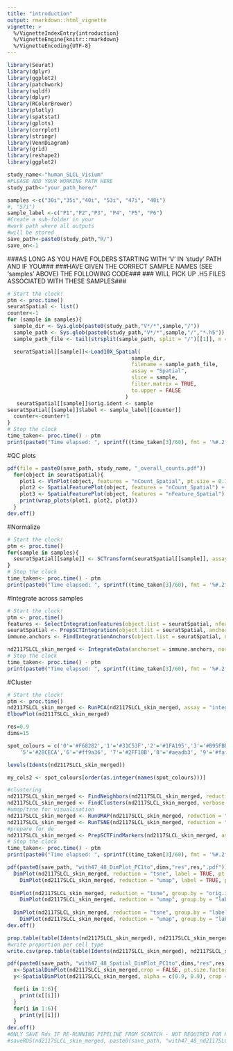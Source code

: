 ```yaml
---
title: "introduction"
output: rmarkdown::html_vignette
vignette: >
  %/VignetteIndexEntry{introduction}
  %/VignetteEngine{knitr::rmarkdown}
  %/VignetteEncoding{UTF-8}
---
```


```r
library(Seurat)
library(dplyr)
library(ggplot2)
library(patchwork)
library(sqldf)
library(dplyr)
library(RColorBrewer)
library(plotly)
library(spatstat)
library(gplots)
library(corrplot)
library(stringr)
library(VennDiagram)
library(grid)
library(reshape2)
library(ggplot2)

study_name<-"human_SLCL_Visium"
#PLEASE ADD YOUR WORKING PATH HERE
study_path<-"your_path_here/"

samples <-c("30i","35i","40i", "53i", "47i", "48i")
#, "57i")
sample_label <-c("P1","P2","P3", "P4", "P5", "P6")
#Create a sub-folder in your 
#work path where all outputs
#will be stored
save_path<-paste0(study_path,"R/")
save_on<-1

```
###AS LONG AS YOU HAVE FOLDERS STARTING WITH 'V' IN 'study' PATH AND IF YOU###
###HAVE GIVEN THE CORRECT SAMPLE NAMES (SEE 'samples' ABOVE) THE FOLLOWING CODE###
### WILL PICK UP .H5 FILES ASSOCIATED WITH THESE SAMPLES###
```r
# Start the clock!
ptm <- proc.time()
seuratSpatial <- list()
counter<-1
for (sample in samples){
  sample_dir <- Sys.glob(paste0(study_path,"V*/*",sample,"/"))
  sample_path <- Sys.glob(paste0(study_path,"V*/*",sample,"/","*.h5"))
  sample_path_file <- tail(strsplit(sample_path, split = "/")[[1]], n = 1)

  seuratSpatial[[sample]]<-Load10X_Spatial(
                                        sample_dir,
                                        filename = sample_path_file,
                                        assay = "Spatial",
                                        slice = sample,
                                        filter.matrix = TRUE,
                                        to.upper = FALSE
                                      )
   seuratSpatial[[sample]]$orig.ident <- sample
seuratSpatial[[sample]]$label <- sample_label[[counter]]
  counter<-counter+1
}
# Stop the clock
time_taken<- proc.time() - ptm
print(paste0("Time elapsed: ", sprintf((time_taken[3]/60), fmt = '%#.2f')," minutes"))
```
#QC plots
```r
pdf(file = paste0(save_path, study_name, "_overall_counts.pdf"))
  for(object in seuratSpatial){
    plot1 <- VlnPlot(object, features = "nCount_Spatial", pt.size = 0.1) + NoLegend()
    plot2 <- SpatialFeaturePlot(object, features = "nCount_Spatial") + theme(legend.position = "right")
    plot3 <- SpatialFeaturePlot(object, features = "nFeature_Spatial") + theme(legend.position = "right")
    print(wrap_plots(plot1, plot2, plot3))
  }
dev.off()
```
#Normalize
```r
# Start the clock!
ptm <- proc.time()
for(sample in samples){
  seuratSpatial[[sample]] <- SCTransform(seuratSpatial[[sample]], assay = "Spatial", verbose = FALSE, vars.to.regress = c("nCount_Spatial", "nFeature_Spatial"))
}
# Stop the clock
time_taken<- proc.time() - ptm
print(paste0("Time elapsed: ", sprintf((time_taken[3]/60), fmt = '%#.2f')," minutes"))
```
#Integrate across samples
```r
# Start the clock!
ptm <- proc.time()
features <- SelectIntegrationFeatures(object.list = seuratSpatial, nfeatures = 3000)
seuratSpatial <- PrepSCTIntegration(object.list = seuratSpatial, anchor.features = features)
immune.anchors <- FindIntegrationAnchors(object.list = seuratSpatial, normalization.method = "SCT", anchor.features = features)

nd2117SLCL_skin_merged <- IntegrateData(anchorset = immune.anchors, normalization.method = "SCT")
# Stop the clock
time_taken<- proc.time() - ptm
print(paste0("Time elapsed: ", sprintf((time_taken[3]/60), fmt = '%#.2f')," minutes"))
```
#Cluster
```r
# Start the clock!
ptm <- proc.time()
nd2117SLCL_skin_merged <- RunPCA(nd2117SLCL_skin_merged, assay = "integrated", verbose = FALSE)
ElbowPlot(nd2117SLCL_skin_merged)

res=0.9
dims=15

spot_colours = c('0'='#F68282','1'='#31C53F','2'='#1FA195','3'='#B95FBB','4'='#D4D915',
    '5'='#28CECA','6'='#ff9a36', '7'='#2FF18B','8'='#aeadb3', '9'='#faf4cf','10'='#CCB1F1','11'='#25aff5')

levels(Idents(nd2117SLCL_skin_merged))

my_cols2 <- spot_colours[order(as.integer(names(spot_colours)))]

#clustering
nd2117SLCL_skin_merged <- FindNeighbors(nd2117SLCL_skin_merged, reduction = "pca", dims = 1:dims)
nd2117SLCL_skin_merged <- FindClusters(nd2117SLCL_skin_merged, verbose = FALSE, resolution = res)
#umap/tsne for visualisation
nd2117SLCL_skin_merged <- RunUMAP(nd2117SLCL_skin_merged, reduction = "pca", dims = 1:dims)
nd2117SLCL_skin_merged <- RunTSNE(nd2117SLCL_skin_merged, reduction = "pca", dims = 1:dims)
#prepare for de
nd2117SLCL_skin_merged <- PrepSCTFindMarkers(nd2117SLCL_skin_merged, assay = "SCT")
# Stop the clock
time_taken<- proc.time() - ptm
print(paste0("Time elapsed: ", sprintf((time_taken[3]/60), fmt = '%#.2f')," minutes"))

pdf(paste0(save_path, "with47_48_DimPlot_PC1to",dims,"res",res,".pdf"))
  DimPlot(nd2117SLCL_skin_merged, reduction = "tsne", label = TRUE, pt.size = 0.8, shuffle = TRUE, cols = my_cols2) 
    DimPlot(nd2117SLCL_skin_merged, reduction = "umap", label = TRUE, pt.size = 0.8, shuffle = TRUE, cols = my_cols2,label.box = TRUE, repel = TRUE) 
  
 DimPlot(nd2117SLCL_skin_merged, reduction = "tsne", group.by = "orig.ident")  
    DimPlot(nd2117SLCL_skin_merged, reduction = "umap", group.by = "label", pt.size = 1.5) + ggtitle(label = NULL)  
  
  DimPlot(nd2117SLCL_skin_merged, reduction = "tsne", group.by = "label", pt.size = 0.8, order = c("35i"))+ ggtitle(label = NULL) 
    DimPlot(nd2117SLCL_skin_merged, reduction = "umap", group.by = "label")+ ggtitle(label = NULL)
dev.off()

prop.table(table(Idents(nd2117SLCL_skin_merged), nd2117SLCL_skin_merged$orig.ident), margin = 2)
#write proportion per cell type
write.csv(prop.table(table(Idents(nd2117SLCL_skin_merged), nd2117SLCL_skin_merged$orig.ident), margin = 2), paste0(save_path, "_ident_proportions_sample.csv"), row.names =TRUE)

pdf(paste0(save_path, "with47_48_Spatial_DimPlot_PC1to",dims,"res",res,".pdf"))
  x<-SpatialDimPlot(nd2117SLCL_skin_merged,crop = FALSE, pt.size.factor = 1, image.alpha = 0,label = FALSE, label.size = 3, repel = TRUE, cols = my_cols2) 
  y<-SpatialDimPlot(nd2117SLCL_skin_merged, alpha = c(0.9, 0.9), crop = FALSE, pt.size.factor = 0.9, cols = my_cols2)

  for(i in 1:6){
    print(x[[i]])
  }
  for(i in 1:6){
    print(y[[i]])
  }
dev.off()  
#ONLY SAVE Rds IF RE-RUNNING PIPELINE FROM SCRATCH - NOT REQUIRED FOR PLOTTING MANUSCRIPT FIGURES
#saveRDS(nd2117SLCL_skin_merged, paste0(save_path, "with47_48_nd2117SLCL_skin_merged.Rds"))
```
